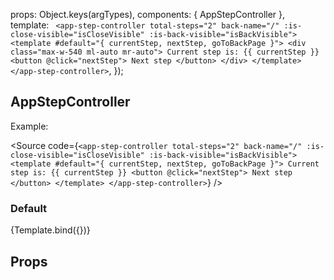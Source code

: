 
<Meta
  title="ui-kit/AppStepController"
  component={AppStepController}
/>

  props: Object.keys(argTypes),
  components: { AppStepController },
  template: `
   <app-step-controller
        total-steps="2"
        back-name="/"
        :is-close-visible="isCloseVisible"
        :is-back-visible="isBackVisible">
        <template #default="{ currentStep, nextStep, goToBackPage }">
          <div class="max-w-540 ml-auto mr-auto">
            Current step is: {{ currentStep }} <button @click="nextStep"> Next step </button>
          </div>
        </template>
    </app-step-controller>`,
});

## AppStepController

Example:

<Source
  code={`
<app-step-controller
    total-steps="2"
    back-name="/"
    :is-close-visible="isCloseVisible"
    :is-back-visible="isBackVisible">
    <template #default="{ currentStep, nextStep, goToBackPage }">
      Current step is: {{ currentStep }} <button @click="nextStep"> Next step </button>
    </template>
</app-step-controller>
`}
/>

### Default

<Canvas>
  <Story
    name="Default view"
    args={{ value: '', isCloseVisible: true, isBackVisible: true }}>
    {Template.bind({})}
  </Story>
</Canvas>

## Props

<ArgsTable story="Default view" />
